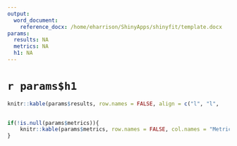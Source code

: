 ```yaml
---
output:
  word_document:
    reference_docx: /home/eharrison/ShinyApps/shinyfit/template.docx
params:
  results: NA
  metrics: NA
  h1: NA
---
```


# `r params$h1`

```r
knitr::kable(params$results, row.names = FALSE, align = c("l", "l", 
																													"r", "r", "r", "r", "r", "r", "r"))
```

```r
if(!is.null(params$metrics)){
	knitr::kable(params$metrics, row.names = FALSE, col.names = "Metrics")
}
```
